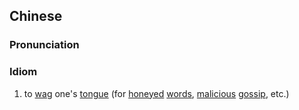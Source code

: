 ==Chinese==
{{zh-forms}}

===Pronunciation===
{{zh-pron
|m=gǔshérúhuáng
|c=gu2 sit6 jyu4 wong4
|cat=cy
}}

===Idiom===
{{zh-idiom}}

# to [[wag]] one's [[tongue]] (for [[honeyed]] [[word]]s, [[malicious]] [[gossip]], etc.)
